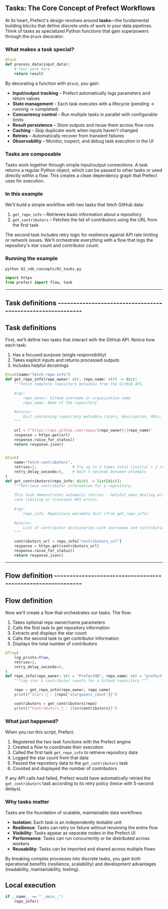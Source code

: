 
## Tasks: The Core Concept of Prefect Workflows

At its heart, Prefect's design revolves around **tasks**—the fundamental building 
blocks that define discrete units of work in your data pipelines. Think of tasks 
as specialized Python functions that gain superpowers through the `@task` decorator.

### What makes a task special?

```python
@task
def process_data(input_data):
    # Your work here
    return result
```

By decorating a function with `@task`, you gain:

* **Input/output tracking** – Prefect automatically logs parameters and return values
* **State management** – Each task executes with a lifecycle (pending → running → completed)
* **Concurrency control** – Run multiple tasks in parallel with configurable limits
* **Result persistence** – Store outputs and reuse them across flow runs
* **Caching** – Skip duplicate work when inputs haven't changed
* **Retries** – Automatically recover from transient failures
* **Observability** – Monitor, inspect, and debug task execution in the UI

### Tasks are composable

Tasks work together through simple input/output connections. A task returns a regular 
Python object, which can be passed to other tasks or used directly within a flow.
This creates a clean dependency graph that Prefect uses for execution.

### In this example

We'll build a simple workflow with two tasks that fetch GitHub data:
1. `get_repo_info` – Retrieves basic information about a repository
2. `get_contributors` – Fetches the list of contributors using the URL from the first task

The second task includes retry logic for resilience against API rate limiting or 
network issues. We'll orchestrate everything with a flow that logs the repository's
star count and contributor count.

### Running the example
```bash
python 02_sdk_concepts/01_tasks.py
```

```python
import httpx
from prefect import flow, task

```

---------------------------------------------------------------------------
Task definitions -----------------------------------------------------------
---------------------------------------------------------------------------

## Task definitions

First, we'll define two tasks that interact with the GitHub API.
Notice how each task:
1. Has a focused purpose (single responsibility)
2. Takes explicit inputs and returns processed outputs
3. Includes helpful docstrings

```python
@task(name="fetch-repo-info")
def get_repo_info(repo_owner: str, repo_name: str) -> dict:
    """Fetch complete repository metadata from the GitHub API.
    
    Args:
        repo_owner: GitHub username or organization name
        repo_name: Name of the repository
        
    Returns:
        Dict containing repository metadata (stars, description, URLs, etc.)
    """

    url = f"https://api.github.com/repos/{repo_owner}/{repo_name}"
    response = httpx.get(url)
    response.raise_for_status()
    return response.json()


@task(
    name="fetch-contributors",
    retries=2,                # Try up to 3 times total (initial + 2 retries)
    retry_delay_seconds=5,    # Wait 5 seconds between attempts
)
def get_contributors(repo_info: dict) -> list[dict]:
    """Retrieve contributor information for a repository.
    
    This task demonstrates automatic retries - helpful when dealing with
    rate limiting or transient API errors.
    
    Args:
        repo_info: Repository metadata dict (from get_repo_info)
        
    Returns:
        List of contributor dictionaries with usernames and contribution counts
    """

    contributors_url = repo_info["contributors_url"]
    response = httpx.get(contributors_url)
    response.raise_for_status()
    return response.json()


```

---------------------------------------------------------------------------
Flow definition ------------------------------------------------------------
---------------------------------------------------------------------------

## Flow definition

Now we'll create a flow that orchestrates our tasks. The flow:
1. Takes optional repo owner/name parameters
2. Calls the first task to get repository information
3. Extracts and displays the star count
4. Calls the second task to get contributor information
5. Displays the total number of contributors

```python
@flow(
    log_prints=True,
    retries=2,
    retry_delay_seconds=5,
)
def repo_info(repo_owner: str = "PrefectHQ", repo_name: str = "prefect") -> None:
    """Log star & contributor counts for a GitHub repository."""

    repo = get_repo_info(repo_owner, repo_name)
    print(f"Stars 🌠 : {repo['stargazers_count']}")

    contributors = get_contributors(repo)
    print(f"Contributors 👷 : {len(contributors)}")

```

### What just happened?

When you run this script, Prefect:

1. Registered the two task functions with the Prefect engine
2. Created a flow to coordinate their execution
3. Called the first task `get_repo_info` to retrieve repository data
4. Logged the star count from that data
5. Passed the repository data to the `get_contributors` task
6. Counted and displayed the number of contributors

If any API calls had failed, Prefect would have automatically retried the
`get_contributors` task according to its retry policy (twice with 5-second delays).

### Why tasks matter

Tasks are the foundation of scalable, maintainable data workflows:

* **Isolation**: Each task is an independently testable unit
* **Resilience**: Tasks can retry on failure without rerunning the entire flow
* **Visibility**: Tasks appear as separate nodes in the Prefect UI
* **Performance**: Tasks can run concurrently or be distributed across workers
* **Reusability**: Tasks can be imported and shared across multiple flows

By breaking complex processes into discrete tasks, you gain both operational
benefits (resilience, scalability) and development advantages (readability,
maintainability, testing).

## Local execution

```python
if __name__ == "__main__":
    repo_info()

```
